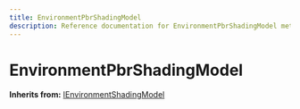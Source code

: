 ```yaml
---
title: EnvironmentPbrShadingModel
description: Reference documentation for EnvironmentPbrShadingModel meta class
---
```



# EnvironmentPbrShadingModel

**Inherits from:** [IEnvironmentShadingModel](/classes/ienvironmentshadingmodel)

<ClassDetails file="/db/classes/EnvironmentPbrShadingModel.eec5a9de3e4b.json" />

